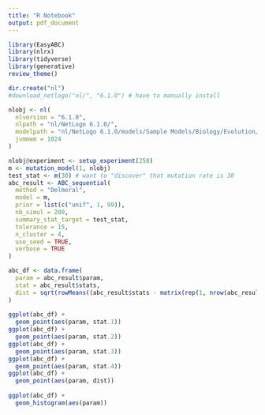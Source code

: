 ```yaml
---
title: "R Notebook"
output: pdf_document
---
```


```r
library(EasyABC)
library(nlrx)
library(tidyverse)
library(generative)
review_theme()

dir.create("nl")
#download_netlogo("nl/", "6.1.0") # have to manually install

nlobj <- nl(
  nlversion = "6.1.0", 
  nlpath = "nl/NetLogo 6.1.0/", 
  modelpath = "nl/NetLogo 6.1.0/models/Sample Models/Biology/Evolution/Mimicry.nlogo",
  jvmmem = 1024
)
```

```r
nlobj@experiment <- setup_experiment(250)
m <- mutation_model(1, nlobj)
test_stat <- m(30) # want to "discover" that mutation rate is 30
abc_result <- ABC_sequential(
  method = "Delmoral", 
  model = m, 
  prior = list(c("unif", 1, 99)), 
  nb_simul = 200,
  summary_stat_target = test_stat, 
  tolerance = 15,
  n_cluster = 4,
  use_seed = TRUE,
  verbose = TRUE
)
```
```r
abc_df <- data.frame(
  param = abc_result$param,
  stat = abc_result$stats,
  dist = sqrt(rowMeans((abc_result$stats - matrix(rep(1, nrow(abc_result$stats))) %*% test_stat) ^ 2))
)
  
ggplot(abc_df) +
  geom_point(aes(param, stat.1))
ggplot(abc_df) +
  geom_point(aes(param, stat.2))
ggplot(abc_df) +
  geom_point(aes(param, stat.3))
ggplot(abc_df) +
  geom_point(aes(param, stat.4))
ggplot(abc_df) +
  geom_point(aes(param, dist))
  
ggplot(abc_df) +
  geom_histogram(aes(param))
```
